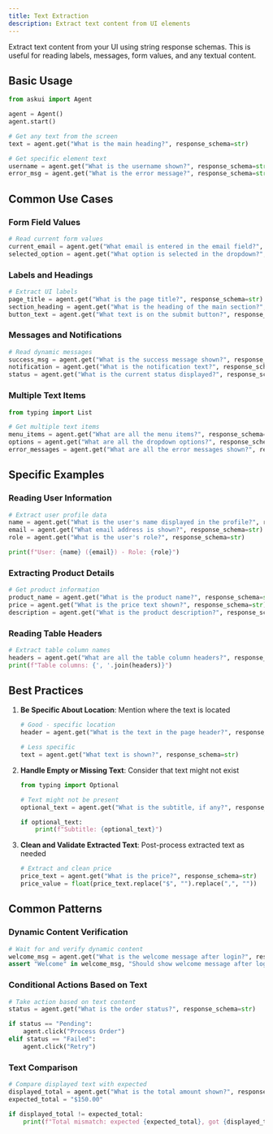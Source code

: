 ```yaml
---
title: Text Extraction
description: Extract text content from UI elements
---
```


Extract text content from your UI using string response schemas. This is useful for reading labels, messages, form values, and any textual content.

## Basic Usage

```python
from askui import Agent

agent = Agent()
agent.start()

# Get any text from the screen
text = agent.get("What is the main heading?", response_schema=str)

# Get specific element text
username = agent.get("What is the username shown?", response_schema=str)
error_msg = agent.get("What is the error message?", response_schema=str)
```

## Common Use Cases

### Form Field Values
```python
# Read current form values
current_email = agent.get("What email is entered in the email field?", response_schema=str)
selected_option = agent.get("What option is selected in the dropdown?", response_schema=str)
```

### Labels and Headings
```python
# Extract UI labels
page_title = agent.get("What is the page title?", response_schema=str)
section_heading = agent.get("What is the heading of the main section?", response_schema=str)
button_text = agent.get("What text is on the submit button?", response_schema=str)
```

### Messages and Notifications
```python
# Read dynamic messages
success_msg = agent.get("What is the success message shown?", response_schema=str)
notification = agent.get("What is the notification text?", response_schema=str)
status = agent.get("What is the current status displayed?", response_schema=str)
```

### Multiple Text Items
```python
from typing import List

# Get multiple text items
menu_items = agent.get("What are all the menu items?", response_schema=List[str])
options = agent.get("What are all the dropdown options?", response_schema=List[str])
error_messages = agent.get("What are all the error messages shown?", response_schema=List[str])
```

## Specific Examples

### Reading User Information
```python
# Extract user profile data
name = agent.get("What is the user's name displayed in the profile?", response_schema=str)
email = agent.get("What email address is shown?", response_schema=str)
role = agent.get("What is the user's role?", response_schema=str)

print(f"User: {name} ({email}) - Role: {role}")
```

### Extracting Product Details
```python
# Get product information
product_name = agent.get("What is the product name?", response_schema=str)
price = agent.get("What is the price text shown?", response_schema=str)
description = agent.get("What is the product description?", response_schema=str)
```

### Reading Table Headers
```python
# Extract table column names
headers = agent.get("What are all the table column headers?", response_schema=List[str])
print(f"Table columns: {', '.join(headers)}")
```

## Best Practices

1. **Be Specific About Location**: Mention where the text is located
   ```python
   # Good - specific location
   header = agent.get("What is the text in the page header?", response_schema=str)
   
   # Less specific
   text = agent.get("What text is shown?", response_schema=str)
   ```

2. **Handle Empty or Missing Text**: Consider that text might not exist
   ```python
   from typing import Optional
   
   # Text might not be present
   optional_text = agent.get("What is the subtitle, if any?", response_schema=Optional[str])
   
   if optional_text:
       print(f"Subtitle: {optional_text}")
   ```

3. **Clean and Validate Extracted Text**: Post-process extracted text as needed
   ```python
   # Extract and clean price
   price_text = agent.get("What is the price?", response_schema=str)
   price_value = float(price_text.replace("$", "").replace(",", ""))
   ```

## Common Patterns

### Dynamic Content Verification
```python
# Wait for and verify dynamic content
welcome_msg = agent.get("What is the welcome message after login?", response_schema=str)
assert "Welcome" in welcome_msg, "Should show welcome message after login"
```

### Conditional Actions Based on Text
```python
# Take action based on text content
status = agent.get("What is the order status?", response_schema=str)

if status == "Pending":
    agent.click("Process Order")
elif status == "Failed":
    agent.click("Retry")
```

### Text Comparison
```python
# Compare displayed text with expected
displayed_total = agent.get("What is the total amount shown?", response_schema=str)
expected_total = "$150.00"

if displayed_total != expected_total:
    print(f"Total mismatch: expected {expected_total}, got {displayed_total}")
```